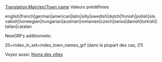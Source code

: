 [[Translation:Main/en/Town name]]
{{en/-}}
Valeurs prédéfinies

english|french|german|american|latin|silly|swedish|dutch|finnish|polish|slovakish|norwegian|hungarian|austrian|romanian|czech|swiss|danish|turkish|italian|catalan

NewGRFs additionnels:

20+index_in_set+index_town_names_grf 
(dans la plupart des cas, 21)

Voyez aussi: [[Main/en/Fenêtre des options du jeu/Fr#Noms des villes|Noms des villes]]